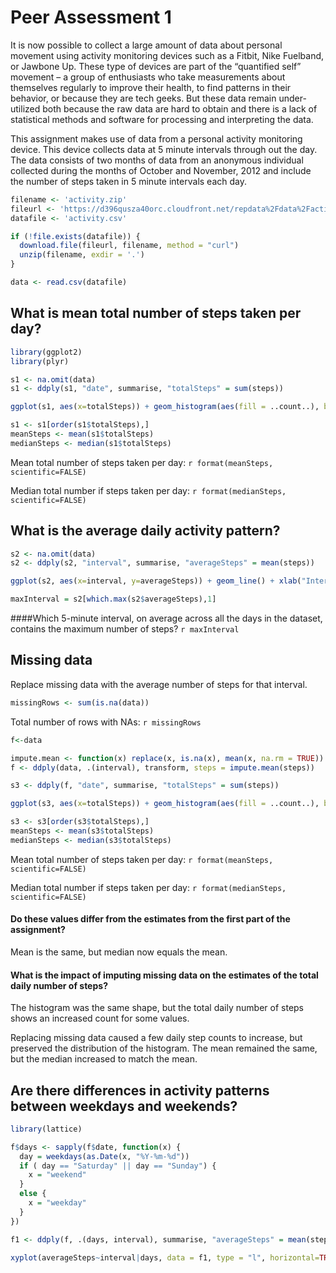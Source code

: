 # Peer Assessment 1

It is now possible to collect a large amount of data about personal movement using activity monitoring devices such as a Fitbit, Nike Fuelband, or Jawbone Up. These type of devices are part of the "quantified self" movement -- a group of enthusiasts who take measurements about themselves regularly to improve their health, to find patterns in their behavior, or because they are tech geeks. But these data remain under-utilized both because the raw data are hard to obtain and there is a lack of statistical methods and software for processing and interpreting the data.

This assignment makes use of data from a personal activity monitoring device. This device collects data at 5 minute intervals through out the day. The data consists of two months of data from an anonymous individual collected during the months of October and November, 2012 and include the number of steps taken in 5 minute intervals each day.

```r
filename <- 'activity.zip'
fileurl <- 'https://d396qusza40orc.cloudfront.net/repdata%2Fdata%2Factivity.zip'
datafile <- 'activity.csv'

if (!file.exists(datafile)) {
  download.file(fileurl, filename, method = "curl")
  unzip(filename, exdir = '.')
}

data <- read.csv(datafile)
```

## What is mean total number of steps taken per day?

```r
library(ggplot2)
library(plyr)

s1 <- na.omit(data)
s1 <- ddply(s1, "date", summarise, "totalSteps" = sum(steps))

ggplot(s1, aes(x=totalSteps)) + geom_histogram(aes(fill = ..count..), binwidth=500) + ggtitle("Histogram of steps per day") + xlab("Number of steps") + ylab("Count") + ylim(0, 12)

s1 <- s1[order(s1$totalSteps),]
meanSteps <- mean(s1$totalSteps)
medianSteps <- median(s1$totalSteps)
```

Mean total number of steps taken per day: ```r format(meanSteps, scientific=FALSE)```

Median total number if steps taken per day: ```r format(medianSteps, scientific=FALSE)```

## What is the average daily activity pattern?

```r
s2 <- na.omit(data)
s2 <- ddply(s2, "interval", summarise, "averageSteps" = mean(steps))

ggplot(s2, aes(x=interval, y=averageSteps)) + geom_line() + xlab("Interval") + ylab("Number of steps") + ggtitle("Average steps per interval")
```

```r
maxInterval = s2[which.max(s2$averageSteps),1]
```
####Which 5-minute interval, on average across all the days in the dataset, contains the maximum number of steps? ```r maxInterval```

## Missing data

Replace missing data with the average number of steps for that interval.

```r
missingRows <- sum(is.na(data))
```

Total number of rows with NAs: ```r missingRows```

```r
f<-data

impute.mean <- function(x) replace(x, is.na(x), mean(x, na.rm = TRUE))
f <- ddply(data, .(interval), transform, steps = impute.mean(steps))

s3 <- ddply(f, "date", summarise, "totalSteps" = sum(steps))

ggplot(s3, aes(x=totalSteps)) + geom_histogram(aes(fill = ..count..), binwidth=500) + ggtitle("Histogram of steps per day with no NAs") + xlab("Number of steps") + ylab("Count") + ylim(0, 12)

s3 <- s3[order(s3$totalSteps),]
meanSteps <- mean(s3$totalSteps)
medianSteps <- median(s3$totalSteps)
```

Mean total number of steps taken per day: ```r format(meanSteps, scientific=FALSE)```

Median total number if steps taken per day: ```r format(medianSteps, scientific=FALSE)```


#### Do these values differ from the estimates from the first part of the assignment? 

Mean is the same, but median now equals the mean.

#### What is the impact of imputing missing data on the estimates of the total daily number of steps?

The histogram was the same shape, but the total daily number of steps shows an increased count for some values.

Replacing missing data caused a few daily step counts to increase, but preserved the distribution of the histogram.  The mean remained the same, but the median increased to match the mean.

## Are there differences in activity patterns between weekdays and weekends?

```r
library(lattice)

f$days <- sapply(f$date, function(x) { 
  day = weekdays(as.Date(x, "%Y-%m-%d")) 
  if ( day == "Saturday" || day == "Sunday") { 
    x = "weekend" 
  } 
  else { 
    x = "weekday" 
  }
})

f1 <- ddply(f, .(days, interval), summarise, "averageSteps" = mean(steps))

xyplot(averageSteps~interval|days, data = f1, type = "l", horizontal=TRUE, layout = c(1, 2), xlab="Interval", ylab="Number of steps", main="Steps per interval - weekend vs weekday")

```

